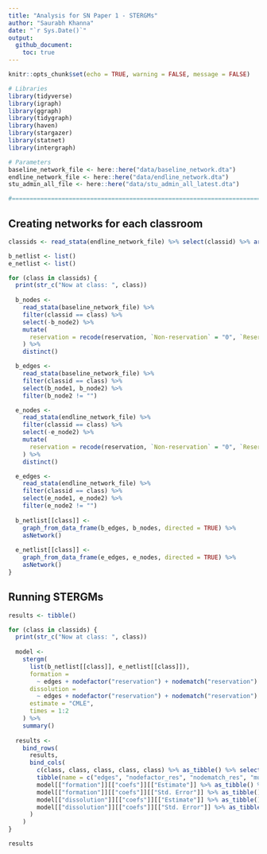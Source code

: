 ---
title: "Analysis for SN Paper 1 - STERGMs"
author: "Saurabh Khanna"
date: "`r Sys.Date()`"
output: 
  github_document:
    toc: true
---

```{r setup, include=FALSE}
knitr::opts_chunk$set(echo = TRUE, warning = FALSE, message = FALSE)
```

```{r message=FALSE, warning=FALSE}
# Libraries
library(tidyverse)
library(igraph)
library(ggraph)
library(tidygraph)
library(haven)
library(stargazer)
library(statnet)
library(intergraph)

# Parameters
baseline_network_file <- here::here("data/baseline_network.dta")
endline_network_file <- here::here("data/endline_network.dta")
stu_admin_all_file <- here::here("data/stu_admin_all_latest.dta")

#===============================================================================
```


## Creating networks for each classroom

```{r}
classids <- read_stata(endline_network_file) %>% select(classid) %>% arrange(classid) %>% distinct() %>% unlist()

b_netlist <- list()
e_netlist <- list()

for (class in classids) {
  print(str_c("Now at class: ", class))
  
  b_nodes <-
    read_stata(baseline_network_file) %>%
    filter(classid == class) %>%
    select(-b_node2) %>%
    mutate(
      reservation = recode(reservation, `Non-reservation` = "0", `Reservation` = "1", .default = NA_character_) %>% as.integer()
    ) %>% 
    distinct()

  b_edges <-
    read_stata(baseline_network_file) %>%
    filter(classid == class) %>%
    select(b_node1, b_node2) %>%
    filter(b_node2 != "")

  e_nodes <-
    read_stata(endline_network_file) %>%
    filter(classid == class) %>%
    select(-e_node2) %>%
    mutate(
      reservation = recode(reservation, `Non-reservation` = "0", `Reservation` = "1", .default = NA_character_) %>% as.integer()
    ) %>%
    distinct()

  e_edges <-
    read_stata(endline_network_file) %>%
    filter(classid == class) %>%
    select(e_node1, e_node2) %>%
    filter(e_node2 != "")
  
  b_netlist[[class]] <-
    graph_from_data_frame(b_edges, b_nodes, directed = TRUE) %>%
    asNetwork()
  
  e_netlist[[class]] <-
    graph_from_data_frame(e_edges, e_nodes, directed = TRUE) %>%
    asNetwork()
}
```

## Running STERGMs

```{r}
results <- tibble()

for (class in classids) {
  print(str_c("Now at class: ", class))
  
  model <- 
    stergm(
      list(b_netlist[[class]], e_netlist[[class]]),
      formation = 
        ~ edges + nodefactor("reservation") + nodematch("reservation") + mutual + gwesp(decay=.4, fixed=T),
      dissolution = 
        ~ edges + nodefactor("reservation") + nodematch("reservation") + mutual + gwesp(decay=.4, fixed=T),
      estimate = "CMLE",
      times = 1:2
    ) %>% 
    summary()
  
  results <-
    bind_rows(
      results,
      bind_cols(
        c(class, class, class, class, class) %>% as_tibble() %>% select(classid = value),
        tibble(name = c("edges", "nodefactor_res", "nodematch_res", "mutual", "gwesp")),
        model[["formation"]][["coefs"]][["Estimate"]] %>% as_tibble() %>% select(form_coef = value),
        model[["formation"]][["coefs"]][["Std. Error"]] %>% as_tibble() %>% select(form_se = value), 
        model[["dissolution"]][["coefs"]][["Estimate"]] %>% as_tibble() %>% select(diss_coef = value),
        model[["dissolution"]][["coefs"]][["Std. Error"]] %>% as_tibble() %>% select(diss_se = value)
      )
    )
}

results
```

